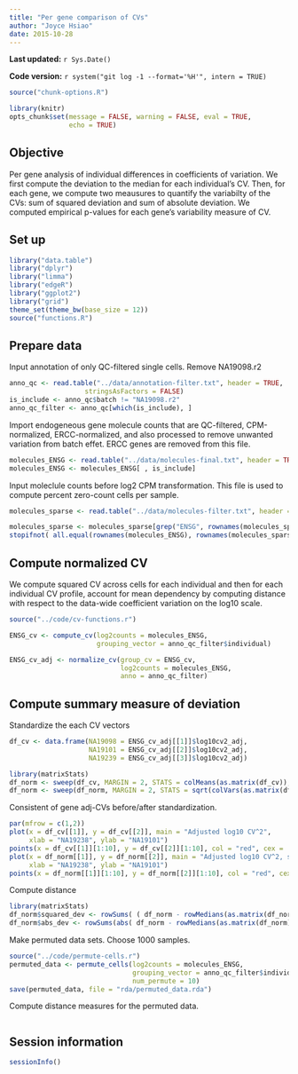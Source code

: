 ```yaml
---
title: "Per gene comparison of CVs"
author: "Joyce Hsiao"
date: 2015-10-28
---
```


**Last updated:** `r Sys.Date()`

**Code version:** `r system("git log -1 --format='%H'", intern = TRUE)`

```r
source("chunk-options.R")

library(knitr)
opts_chunk$set(message = FALSE, warning = FALSE, eval = TRUE, 
               echo = TRUE)
```


## Objective

Per gene analysis of individual differences in coefficients of variation. We first compute the deviation to the median for each individual's CV. Then, for each gene, we compute two meausures to quantify the variabilty of the CVs: sum of squared deviation and sum of absolute deviation. We computed empirical p-values for each gene's variability measure of CV.


## Set up

```r
library("data.table")
library("dplyr")
library("limma")
library("edgeR")
library("ggplot2")
library("grid")
theme_set(theme_bw(base_size = 12))
source("functions.R")
```


## Prepare data

Input annotation of only QC-filtered single cells. Remove NA19098.r2

```r
anno_qc <- read.table("../data/annotation-filter.txt", header = TRUE,
                   stringsAsFactors = FALSE)
is_include <- anno_qc$batch != "NA19098.r2"
anno_qc_filter <- anno_qc[which(is_include), ]
```


Import endogeneous gene molecule counts that are QC-filtered, CPM-normalized, ERCC-normalized, and also processed to remove unwanted variation from batch effet. ERCC genes are removed from this file.

```r
molecules_ENSG <- read.table("../data/molecules-final.txt", header = TRUE, stringsAsFactors = FALSE)
molecules_ENSG <- molecules_ENSG[ , is_include]
```

Input moleclule counts before log2 CPM transformation. This file is used to compute percent zero-count cells per sample.

```r
molecules_sparse <- read.table("../data/molecules-filter.txt", header = TRUE, stringsAsFactors = FALSE)

molecules_sparse <- molecules_sparse[grep("ENSG", rownames(molecules_sparse)), ]
stopifnot( all.equal(rownames(molecules_ENSG), rownames(molecules_sparse)) )
```


## Compute normalized CV 

We compute squared CV across cells for each individual and then for each individual CV profile, account for mean dependency by computing distance with respect to the data-wide coefficient variation on the log10 scale. 

```r
source("../code/cv-functions.r")

ENSG_cv <- compute_cv(log2counts = molecules_ENSG,
                      grouping_vector = anno_qc_filter$individual)

ENSG_cv_adj <- normalize_cv(group_cv = ENSG_cv, 
                            log2counts = molecules_ENSG, 
                            anno = anno_qc_filter)
```

## Compute summary measure of deviation 

Standardize the each CV vectors

```r
df_cv <- data.frame(NA19098 = ENSG_cv_adj[[1]]$log10cv2_adj,
                    NA19101 = ENSG_cv_adj[[2]]$log10cv2_adj,
                    NA19239 = ENSG_cv_adj[[3]]$log10cv2_adj)

library(matrixStats)
df_norm <- sweep(df_cv, MARGIN = 2, STATS = colMeans(as.matrix(df_cv)), FUN = "-")
df_norm <- sweep(df_norm, MARGIN = 2, STATS = sqrt(colVars(as.matrix(df_cv))), FUN = "/")
```

Consistent of gene adj-CVs before/after standardization.

```r
par(mfrow = c(1,2))
plot(x = df_cv[[1]], y = df_cv[[2]], main = "Adjusted log10 CV^2",
     xlab = "NA19238", ylab = "NA19101")
points(x = df_cv[[1]][1:10], y = df_cv[[2]][1:10], col = "red", cex = .8, pch = 16)
plot(x = df_norm[[1]], y = df_norm[[2]], main = "Adjusted log10 CV^2, standardized",
     xlab = "NA19238", ylab = "NA19101")
points(x = df_norm[[1]][1:10], y = df_norm[[2]][1:10], col = "red", cex = .8, pch = 16)
```


Compute distance

```r
library(matrixStats)
df_norm$squared_dev <- rowSums( ( df_norm - rowMedians(as.matrix(df_norm)) )^2 )
df_norm$abs_dev <- rowSums(abs( df_norm - rowMedians(as.matrix(df_norm)) ))
```

Make permuted data sets. Choose 1000 samples.

```r
source("../code/permute-cells.r")
permuted_data <- permute_cells(log2counts = molecules_ENSG, 
                               grouping_vector = anno_qc_filter$individual, 
                               num_permute = 10)
save(permuted_data, file = "rda/permuted_data.rda")
```

Compute distance measures for the permuted data.

```r

```


## Session information

```r
sessionInfo()
```
